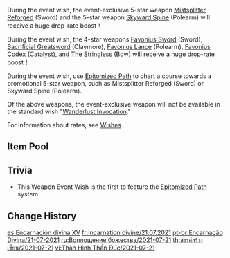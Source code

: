 {{Wish
|name              = Epitome Invocation 2021-07-21
|image             = Epitome Invocation 2021-07-21.png
|type              = Weapon Event
|duration          = event
|time_start        = 2021-07-21 11:00:00
|time_start_offset = GMT+8
|time_end          = 2021-08-10 17:59:00
|link              = https://genshin.hoyoverse.com/en/news/detail/14329
|preceding         = Epitome Invocation/2021-06-29
|alongside         = The Heron's Court/2021-07-21
|succeeding        = Epitome Invocation/2021-08-10
}}
During the event wish, the event-exclusive 5-star weapon [[Mistsplitter Reforged]] (Sword) and the 5-star weapon [[Skyward Spine]] (Polearm) will receive a huge drop-rate boost！

During the event wish, the 4-star weapons [[Favonius Sword]] (Sword), [[Sacrificial Greatsword]] (Claymore), [[Favonius Lance]] (Polearm), [[Favonius Codex]] (Catalyst), and [[The Stringless]] (Bow) will receive a huge drop-rate boost！

During the event wish, use [[Epitomized Path]] to chart a course towards a promotional 5-star weapon, such as Mistsplitter Reforged (Sword) or Skyward Spine (Polearm).

Of the above weapons, the event-exclusive weapon will not be available in the standard wish "[[Wanderlust Invocation]]."

For information about rates, see [[Wishes]].

==Item Pool==
{{Wish Pool
|^Mistsplitter Reforged
|^Skyward Spine
|^Sacrificial Greatsword
|^Favonius Lance
|^Favonius Codex
|^Favonius Sword
|^The Stringless
|Amos' Bow
|Aquila Favonia
|Lost Prayer to the Sacred Winds
|Primordial Jade Winged-Spear
|Skyward Atlas
|Skyward Blade
|Skyward Harp
|Skyward Pride
|Wolf's Gravestone
|Barbara
|Beidou
|Bennett
|Chongyun
|Diona
|Fischl
|Ningguang
|Noelle
|Razor
|Rosaria
|Sucrose
|Xiangling
|Xingqiu
|Xinyan
|Yanfei
|Dragon's Bane
|Eye of Perception
|Favonius Greatsword
|Favonius Warbow
|Lion's Roar
|Rainslasher
|Rust
|Sacrificial Bow
|Sacrificial Fragments
|Sacrificial Sword
|The Bell
|The Flute
|The Widsith
|Black Tassel
|Bloodtainted Greatsword
|Cool Steel
|Debate Club
|Emerald Orb
|Ferrous Shadow
|Harbinger of Dawn
|Magic Guide
|Raven Bow
|Sharpshooter's Oath
|Skyrider Sword
|Slingshot
|Thrilling Tales of Dragon Slayers
}}

==Trivia==
*This Weapon Event Wish is the first to feature the [[Epitomized Path]] system.

==Change History==
{{Change History|2.0}}

[[es:Encarnación divina XV]]
[[fr:Incarnation divine/21.07.2021]]
[[pt-br:Encarnação Divina/21-07-2021]]
[[ru:Воплощение божества/2021-07-21]]
[[th:สรรค์สร้างเซียน/2021-07-21]]
[[vi:Thân Hình Thần Đúc/2021-07-21]]